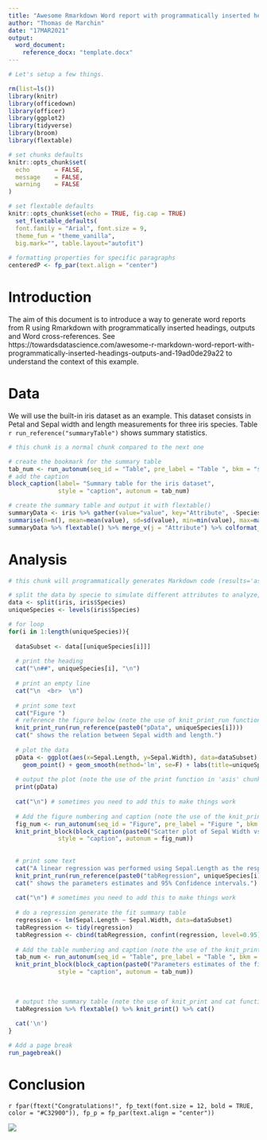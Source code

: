 ```yaml
---
title: "Awesome Rmarkdown Word report with programmatically inserted headings, outputs and cross-references"
author: "Thomas de Marchin"
date: "17MAR2021"
output:
  word_document:
    reference_docx: "template.docx"
---
```


```r
# Let's setup a few things.

rm(list=ls())
library(knitr)
library(officedown)
library(officer)
library(ggplot2)
library(tidyverse)
library(broom)
library(flextable)

# set chunks defaults
knitr::opts_chunk$set(
  echo       = FALSE,
  message    = FALSE,
  warning    = FALSE
)

# set flextable defaults
knitr::opts_chunk$set(echo = TRUE, fig.cap = TRUE)
  set_flextable_defaults(
  font.family = "Arial", font.size = 9, 
  theme_fun = "theme_vanilla",
  big.mark="", table.layout="autofit")
  
# formatting properties for specific paragraphs
centeredP <- fp_par(text.align = "center")

```

# Introduction

The aim of this document is to introduce a way to generate word reports from R using Rmarkdown with programmatically inserted headings, outputs and Word cross-references. 
See https://towardsdatascience.com/awesome-r-markdown-word-report-with-programmatically-inserted-headings-outputs-and-19ad0de29a22 to understand the context of this example.

# Data 

We will use the built-in iris dataset as an example.
This dataset consists in Petal and Sepal width and length measurements for three iris species.
Table `r run_reference("summaryTable")` shows summary statistics.

```r
# this chunk is a normal chunk compared to the next one

# create the bookmark for the summary table
tab_num <- run_autonum(seq_id = "Table", pre_label = "Table ", bkm = "summaryTable")
# add the caption
block_caption(label= "Summary table for the iris dataset",
              style = "caption", autonum = tab_num)

# create the summary table and output it with flextable()
summaryData <- iris %>% gather(value="value", key="Attribute", -Species) %>% group_by(Attribute, Species) %>% 
summarise(n=n(), mean=mean(value), sd=sd(value), min=min(value), max=max(value)) 
summaryData %>% flextable() %>% merge_v(j = "Attribute") %>% colformat_double(j=c("mean", "sd"), digits = 2)
```

# Analysis

```r
# this chunk will programmatically generates Markdown code (results='asis')

# split the data by specie to simulate different attributes to analyze, it is here 3 here but it could be any number.
data <- split(iris, iris$Species)
uniqueSpecies <- levels(iris$Species)

# for loop
for(i in 1:length(uniqueSpecies)){
  
  dataSubset <- data[[uniqueSpecies[i]]]
    
  # print the heading
  cat("\n##", uniqueSpecies[i], "\n")
  
  # print an empty line
  cat("\n  <br>  \n")
  
  # print some text
  cat("Figure ")
  # reference the figure below (note the use of knit_print_run function in 'asis' chunks)
  knit_print_run(run_reference(paste0("pData", uniqueSpecies[i])))
  cat(" shows the relation between Sepal width and length.")
  
  # plot the data 
  pData <- ggplot(aes(x=Sepal.Length, y=Sepal.Width), data=dataSubset) + 
    geom_point() + geom_smooth(method='lm', se=F) + labs(title=uniqueSpecies[i])
  
  # output the plot (note the use of the print function in 'asis' chunks)
  print(pData)
  
  cat("\n") # sometimes you need to add this to make things work
  
  # Add the figure numbering and caption (note the use of the knit_print_block function in 'asis' chunks)
  fig_num <- run_autonum(seq_id = "Figure", pre_label = "Figure ", bkm = paste0("pData", uniqueSpecies[i]))
  knit_print_block(block_caption(paste0("Scatter plot of Sepal Width vs Sepal Length for ", uniqueSpecies[i], ". Blue line is a linear regression."),
              style = "caption", autonum = fig_num))
  
  
  # print some text
  cat("A linear regression was performed using Sepal.Length as the response and Sepal.Width as the explanatory variable. Table ")
  knit_print_run(run_reference(paste0("tabRegression", uniqueSpecies[i])))
  cat(" shows the parameters estimates and 95% Confidence intervals.")
  
  cat("\n") # sometimes you need to add this to make things work
  
  # do a regression generate the fit summary table
  regression <- lm(Sepal.Length ~ Sepal.Width, data=dataSubset)
  tabRegression <- tidy(regression)
  tabRegression <- cbind(tabRegression, confint(regression, level=0.95))
  
  # Add the table numbering and caption (note the use of the knit_print_block function in 'asis' chunks)
  tab_num <- run_autonum(seq_id = "Table", pre_label = "Table ", bkm = paste0("tabRegression", uniqueSpecies[i]))
  knit_print_block(block_caption(paste0("Parameters estimates of the fit for ", uniqueSpecies[i]),
              style = "caption", autonum = tab_num))
  
  
  
  # output the summary table (note the use of knit_print and cat functions in 'asis' chunks)
  tabRegression %>% flextable() %>% knit_print() %>% cat()
  
  cat('\n')
}

# Add a page break
run_pagebreak()
```

# Conclusion

`r fpar(ftext("Congratulations!", fp_text(font.size = 12, bold = TRUE, color = "#C32900")), fp_p = fp_par(text.align = "center"))`

![](cheers.jpg)